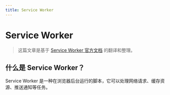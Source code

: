 ```yaml
---
title: Service Worker
---
```


# Service Worker

> 这篇文章是基于 [Service Worker 官方文档](https://developer.mozilla.org/en-US/docs/Web/API/Service_Worker_API) 的翻译和整理。

## 什么是 Service Worker？

Service Worker 是一种在浏览器后台运行的脚本，它可以处理网络请求、缓存资源、推送通知等任务。

